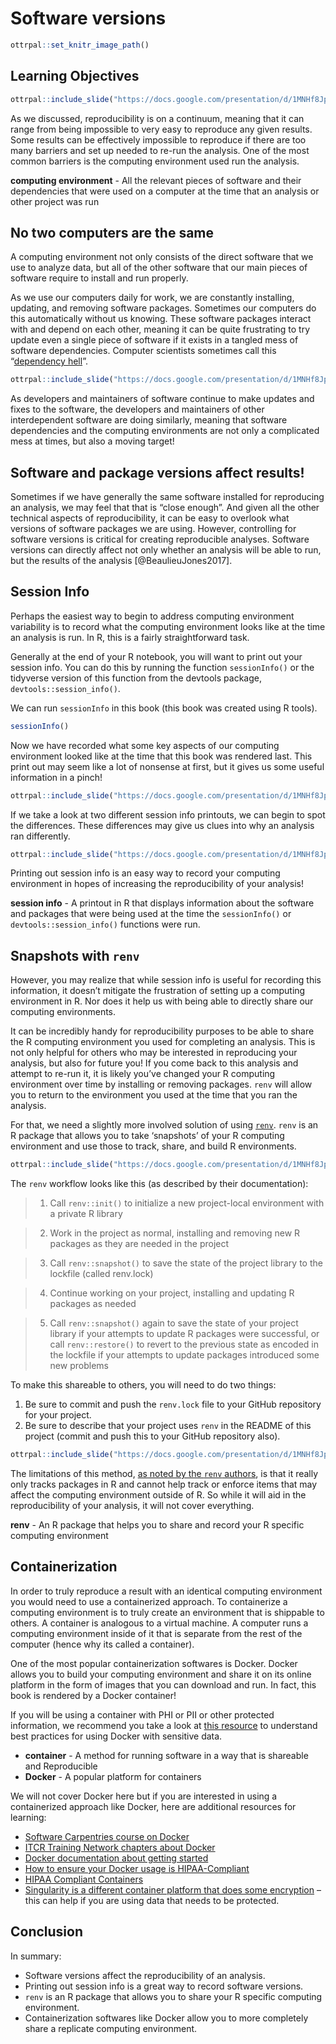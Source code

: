 
# Software versions

```r
ottrpal::set_knitr_image_path()
```

## Learning Objectives

```r
ottrpal::include_slide("https://docs.google.com/presentation/d/1MNHf8JpolaEP_vQ_kB-1xRBF9wo3haCArRu117hBoHA/edit#slide=id.g21a84b32106_0_43")
```

As we discussed, reproducibility is on a continuum, meaning that it can range from being impossible to very easy to reproduce any given results. Some results can be effectively impossible to reproduce if there are too many barriers and set up needed to re-run the analysis. One of the most common barriers is the computing environment used run the analysis.

<div class = "dictionary">
**computing environment** - All the relevant pieces of software and their dependencies that were used on a computer at the time that an analysis or other project was run
</div>

## No two computers are the same

A computing environment not only consists of the direct software that we use to analyze data, but all of the other software that our main pieces of software require to install and run properly.

As we use our computers daily for work, we are constantly installing, updating, and removing software packages. Sometimes our computers do this automatically without us knowing. These software packages interact with and depend on each other, meaning it can be quite frustrating to try update even a single piece of software if it exists in a tangled mess of software dependencies. Computer scientists sometimes call this "[dependency hell](https://en.wikipedia.org/wiki/Dependency_hell)".

```r
ottrpal::include_slide("https://docs.google.com/presentation/d/1MNHf8JpolaEP_vQ_kB-1xRBF9wo3haCArRu117hBoHA/edit#slide=id.g21dfe2f76f9_90_50")
```

As developers and maintainers of software continue to make updates and fixes to the software, the developers and maintainers of other interdependent software are doing similarly, meaning that software dependencies and the computing environments are not only a complicated mess at times, but also a moving target!

## Software and package versions affect results!

Sometimes if we have generally the same software installed for reproducing an analysis, we may feel that that is "close enough". And given all the other technical aspects of reproducibility, it can be easy to overlook what versions of software packages we are using. However, controlling for software versions is critical for creating reproducible analyses. Software versions can directly affect not only whether an analysis will be able to run, but the results of the analysis [@BeaulieuJones2017].

## Session Info

Perhaps the easiest way to begin to address computing environment variability is to record what the computing environment looks like at the time an analysis is run. In R, this is a fairly straightforward task.

Generally at the end of your R notebook, you will want to print out your session info. You can do this by running the function `sessionInfo()` or the tidyverse version of this function from the devtools package, `devtools::session_info()`.

We can run `sessionInfo` in this book (this book was created using R tools).

```r
sessionInfo()
```

Now we have recorded what some key aspects of our computing environment looked like at the time that this book was rendered last.
This print out may seem like a lot of nonsense at first, but it gives us some useful information in a pinch!


```r
ottrpal::include_slide("https://docs.google.com/presentation/d/1MNHf8JpolaEP_vQ_kB-1xRBF9wo3haCArRu117hBoHA/edit#slide=id.g201bd406763_37_1030")
```

If we take a look at two different session info printouts, we can begin to spot the differences. These differences may give us clues into why an analysis ran differently.

```r
ottrpal::include_slide("https://docs.google.com/presentation/d/1MNHf8JpolaEP_vQ_kB-1xRBF9wo3haCArRu117hBoHA/edit#slide=id.g201bd406763_37_1333")
```

Printing out session info is an easy way to record your computing environment in hopes of increasing the reproducibility of your analysis!

<div class = "dictionary">
**session info** - A printout in R that displays information about the software and packages that were being used at the time the `sessionInfo()` or  `devtools::session_info()` functions were run.
</div>

## Snapshots with `renv`

However, you may realize that while session info is useful for recording this information, it doesn't mitigate the frustration of setting up a computing environment in R. Nor does it help us with being able to directly share our computing environments.

It can be incredibly handy for reproducibility purposes to be able to share the R computing environment you used for completing an analysis. This is not only helpful for others who may be interested in reproducing your analysis, but also for future you! If you come back to this analysis and attempt to re-run it, it is likely you've changed your R computing environment over time by installing or removing packages. `renv` will allow you to return to the environment you used at the time that you ran the analysis.

For that, we need a slightly more involved solution of using [`renv`](https://rstudio.github.io/renv/articles/renv.html). `renv` is an R package that allows you to take 'snapshots' of your R computing environment and use those to track, share, and build R environments.

```r
ottrpal::include_slide("https://docs.google.com/presentation/d/1MNHf8JpolaEP_vQ_kB-1xRBF9wo3haCArRu117hBoHA/edit#slide=id.g201bd406763_37_1492")
```

The `renv` workflow looks like this (as described by their documentation):

> 1. Call `renv::init()` to initialize a new project-local environment with a private R library

> 2. Work in the project as normal, installing and removing new R packages as they are needed in the project

> 3. Call `renv::snapshot()` to save the state of the project library to the lockfile (called renv.lock)

> 4. Continue working on your project, installing and updating R packages as needed

> 5. Call `renv::snapshot()` again to save the state of your project library if your attempts to update R packages were successful, or call `renv::restore()` to revert to the previous state as encoded in the lockfile if your attempts to update packages introduced some new problems

To make this shareable to others, you will need to do two things:

1. Be sure to commit and push the `renv.lock` file to your GitHub repository for your project.
2. Be sure to describe that your project uses `renv` in the README of this project (commit and push this to your GitHub repository also).

```r
ottrpal::include_slide("https://docs.google.com/presentation/d/1MNHf8JpolaEP_vQ_kB-1xRBF9wo3haCArRu117hBoHA/edit#slide=id.g21dfe2f76f9_90_163")
```

The limitations of this method, [as noted by the `renv` authors](https://rstudio.github.io/renv/articles/renv.html#caveats), is that it really only tracks packages in R and cannot help track or enforce items that may affect the computing environment outside of R. So while it will aid in the reproducibility of your analysis, it will not cover everything.

<div class = "dictionary">
**renv** - An R package that helps you to share and record your R specific computing environment
</div>

## Containerization

In order to truly reproduce a result with an identical computing environment you would need to use a containerized approach. To containerize a computing environment is to truly create an environment that is shippable to others. A container is analogous to a virtual machine. A computer runs a computing environment inside of it that is separate from the rest of the computer (hence why its called a container).

One of the most popular containerization softwares is Docker. Docker allows you to build your computing environment and share it on its online platform in the form of images that you can download and run. In fact, this book is rendered by a Docker container!

<div class = "warning">
If you will be using a container with PHI or PII or other protected information, we recommend you take a look at [this resource](https://www.cleardata.com/resources/hipaa-compliant-containers/) to understand best practices for using Docker with sensitive data.
</div>

<div class = "dictionary">
- **container** - A method for running software in a way that is shareable and Reproducible
- **Docker** - A popular platform for containers
</div>

We will not cover Docker here but if you are interested in using a containerized approach like Docker, here are additional resources for learning:

- [Software Carpentries course on Docker](https://carpentries-incubator.github.io/docker-introduction/introduction/index.html)
- [ITCR Training Network chapters about Docker](https://jhudatascience.org/Adv_Reproducibility_in_Cancer_Informatics/launching-a-docker-image.html)
- [Docker documentation about getting started](https://www.docker.com/get-started/)
- [How to ensure your Docker usage is HIPAA-Compliant](https://www.atlantic.net/hipaa-compliant-hosting/best-practices-for-creating-a-hipaa-compliant-docker-host/)
- [HIPAA Compliant Containers](https://www.cleardata.com/resources/hipaa-compliant-containers/)
- [Singularity is a different container platform that does some encryption](https://docs.sylabs.io/guides/latest/user-guide/) -- this can help if you are using data that needs to be protected.

## Conclusion

In summary:

- Software versions affect the reproducibility of an analysis.
- Printing out session info is a great way to record software versions.
- `renv` is an R package that allows you to share your R specific computing environment.
- Containerization softwares like Docker allow you to more completely share a replicate computing environment.
